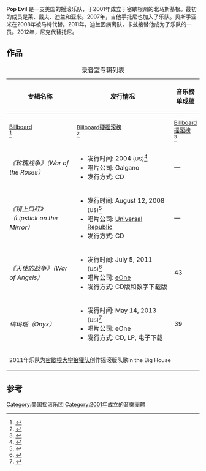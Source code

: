 {{Orphan|time=2016-12-17T12:39:00+00:00}}

{{Infobox musical artist
| background           = 乐队
| image                  = Leigh Kakaty of Pop Evil.jpg
| caption              = 主唱Leigh Kakaty
| years_active         = 2001至今
| origin               = [[北马斯基根|北马斯基根]], [[密歇根州|密歇根州]],<br>美国 
| genre                = [[硬摇滚|硬摇滚]], [[另类金属|另类金属]], [[车库音乐|车库音乐]], [[流行摇滚|流行摇滚]]
| label                = Eleven Seven Music, E1 Entertainment Distribution, Universal Records, Pazzo
| associated_acts      = 
| current_members      = 莱·卡卡提（Leigh Kakaty）<br>卡兹·莱奥特（Chachi Riot）<br>戴夫·格拉斯（Dave Grahs）<br>马特·代里托（Matt DiRito）<br>尼克·伏韦林（Nick Fuelling）
| past_members         = 亚米·纽梅尔（Jamie Nummer）<br>迪兰·奥里森（Dylan Allison）<br>托尼·格雷夫（Tony Greve）
}}

'''Pop Evil''' 是一支美国的摇滚乐队，于2001年成立于密歇根州的北马斯基根。最初的成员是莱、戴夫、迪兰和亚米。2007年，吉他手托尼也加入了乐队。贝斯手亚米在2008年被马特代替。2011年，迪兰因病离队，卡兹接替他成为了乐队的一员。2012年，尼克代替托尼。
==作品==
{| class="wikitable plainrowheaders" style="text-align:center;"
|+ 录音室专辑列表
! scope="col" rowspan="2" style="width:12em;" | 专辑名称
! scope="col" rowspan="2" style="width:18em;" | 发行情况
! scope="col" colspan="5" | 音乐榜单成绩
|-
! scope="col" style="width:3em;font-size:90%;" | [[Billboard|Billboard]]<br /><ref name="US-albums">{{cite web | url={{BillboardURLbyName|artist=pop evil|chart=Billboard 200}} | title=Pop Evil – Chart History: Billboard 200 | work=[[告示牌_(雜誌)|Billboard]] | publisher=[[Prometheus_Global_Media|Prometheus Global Media]] | accessdate=February 28, 2013}}</ref>
! scope="col" style="width:3em;font-size:90%;" | [[Billboard硬摇滚榜|Billboard硬摇滚榜]]<br /><ref name="US-Hard-Rock-albums">{{cite web | url={{BillboardURLbyName|artist=pop evil|chart=Hard Rock Albums}} | title=Pop Evil – Chart History: Hard Rock Albums | work=[[告示牌_(雜誌)|Billboard]] | publisher=[[Prometheus_Global_Media|Prometheus Global Media]] | accessdate=February 28, 2013}}</ref>
! scope="col" style="width:3em;font-size:90%;" | [[Billboard摇滚榜|Billboard摇滚榜]]<br /><ref name="US-Rock-albums">{{cite web | url={{BillboardURLbyName|artist=pop evil|chart=Rock Albums}} | title=Pop Evil – Chart History: Rock Albums | work=[[告示牌_(雜誌)|Billboard]] | publisher=[[Prometheus_Global_Media|Prometheus Global Media]] | accessdate=February 28, 2013}}</ref>
|-
! scope="row" | ''《玫瑰战争》（War of the Roses）''
|
* 发行时间: 2004 <span style="font-size:85%;">(US)</span><ref>{{cite web | url=http://www.allmusic.com/album/war-of-the-roses-mw0000564837 | title=War of the Roses – Pop Evil | work={{noitalic|[[AllMusic|AllMusic]]}} | publisher=[[Rovi_Corporation|Rovi Corporation]] | accessdate=February 28, 2013 | archive-date=2016-05-10 | archive-url=https://web.archive.org/web/20160510154005/http://www.allmusic.com/album/war-of-the-roses-mw0000564837 | dead-url=no }}</ref>
* 唱片公司: Galgano
* 发行方式: CD
| — || — || —
|-
! scope="row" | ''《镜上口红》（Lipstick on the Mirror）''
|
* 发行时间: August 12, 2008 <span style="font-size:85%;">(US)</span><ref>{{cite web | url=http://www.allmusic.com/album/lipstick-on-the-mirror-mw0000793354 | title=Lipstick on the Mirror – Pop Evil | work={{noitalic|[[AllMusic|AllMusic]]}} | publisher=[[Rovi_Corporation|Rovi Corporation]] | accessdate=February 28, 2013 | archive-date=2015-02-22 | archive-url=https://web.archive.org/web/20150222090915/http://www.allmusic.com/album/lipstick-on-the-mirror-mw0000793354 | dead-url=no }}</ref>
* 唱片公司: [[Universal_Republic|Universal Republic]]
* 发行方式: CD
| — || — || —
|-
! scope="row" | ''《天使的战争》（War of Angels）''
|
* 发行时间: July 5, 2011 <span style="font-size:85%;">(US)</span><ref>{{cite web | url=http://www.allmusic.com/album/war-of-angels-mw0002150618 | title=War of Angels – Pop Evil | work={{noitalic|[[AllMusic|AllMusic]]}} | publisher=[[Rovi_Corporation|Rovi Corporation]] | accessdate=September 12, 2013 | author=Monger, James Christopher | archive-date=2015-07-28 | archive-url=https://web.archive.org/web/20150728021156/http://www.allmusic.com/album/war-of-angels-mw0002150618 | dead-url=no }}</ref>
* 唱片公司: [[E1_Music|eOne]]
* 发行方式: CD版和数字下载版
| 43 || 1 || 8
|-
! scope="row" | ''缟玛瑙（Onyx）''
|
* 发行时间: May 14, 2013 <span style="font-size:85%;">(US)</span><ref>{{cite web | url=http://www.allmusic.com/album/onyx-mw0002540083 | title=Onyx – Pop Evil | work={{noitalic|[[AllMusic|AllMusic]]}} | publisher=[[Rovi_Corporation|Rovi Corporation]] | accessdate=September 12, 2013 | author=Monger, James Christopher | archive-date=2015-07-28 | archive-url=https://web.archive.org/web/20150728015039/http://www.allmusic.com/album/onyx-mw0002540083 | dead-url=no }}</ref>
* 唱片公司: eOne
* 发行方式: CD, LP, 电子下载
| 39 || 3 || 3
|-
| colspan="7" style="font-size:90%" | 2011年乐队为[[密歇根大学狼獾队|密歇根大学狼獾队]]创作摇滚版队歌In the Big House
|}

==参考==
{{reflist}}

{{Authority control}}

[[Category:美国摇滚乐团|Category:美国摇滚乐团]]
[[Category:2001年成立的音樂團體|Category:2001年成立的音樂團體]]